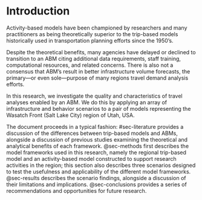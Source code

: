# Introduction {#sec-introduction}

Activity-based models have been championed by researchers and many practitioners as being theoretically superior to the trip-based models historically used in transportation planning efforts since the 1950's.

Despite the theoretical benefits, many agencies have delayed or declined to transition to an ABM citing additional data requirements, staff training, computational resources, and related concerns.
There is also not a consensus that ABM's result in better infrastructure volume forecasts, the primary---or even sole---purpose  of many regions travel demand analysis efforts.

In this research, we investigate the quality and characteristics of travel analyses enabled by an ABM.
We do this by applying an array of infrastructure and behavior scenarios to a pair of models representing the Wasatch Front (Salt Lake City) region of Utah, USA.

The document proceeds in a typical fashion: #sec-literature provides a discussion of the differences between trip-based models and ABMs, alongside a discussion of previous studies examining the theoretical and analytical benefits of each framework.
@sec-methods first describes the model frameworks used in this research, namely the regional trip-based model and an activity-based model constructed to support research activities in the region; this section also describes three scenarios designed to test the usefulness and applicability of the different model frameworks.
@sec-results describes the scenario findings, alongside a discussion of their limitations and implications.
@sec-conclusions provides a series of recommendations and opportunities for future research. 